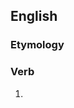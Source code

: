 ==English==

===Etymology===
{{suffix|en|forsake|eth|nocat=1}}

===Verb===
{{head|en|verb form}}

# {{en-archaic third-person singular of|forsake}}